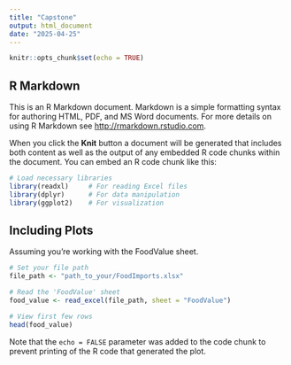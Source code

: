 ---
title: "Capstone"
output: html_document
date: "2025-04-25"
---

```{r setup, include=FALSE}
knitr::opts_chunk$set(echo = TRUE)
```

## R Markdown

This is an R Markdown document. Markdown is a simple formatting syntax for authoring HTML, PDF, and MS Word documents. For more details on using R Markdown see <http://rmarkdown.rstudio.com>.

When you click the **Knit** button a document will be generated that includes both content as well as the output of any embedded R code chunks within the document. You can embed an R code chunk like this:

```{r cars}
# Load necessary libraries
library(readxl)     # For reading Excel files
library(dplyr)      # For data manipulation
library(ggplot2)    # For visualization
```

## Including Plots

Assuming you're working with the FoodValue sheet.

```{r pressure, echo=FALSE}
# Set your file path
file_path <- "path_to_your/FoodImports.xlsx"

# Read the 'FoodValue' sheet
food_value <- read_excel(file_path, sheet = "FoodValue")

# View first few rows
head(food_value)

```

Note that the `echo = FALSE` parameter was added to the code chunk to prevent printing of the R code that generated the plot.
